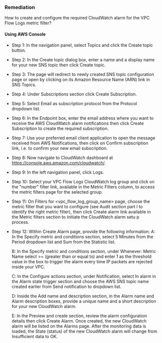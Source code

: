 ### Remediation

How to create and configure the required CloudWatch alarm for the VPC Flow Logs metric filter?

#### Using AWS Console

- Step 1: In the navigation panel, select Topics and click the Create topic button.

- Step 2: In the Create topic dialog box, enter a name and a display name for your new SNS topic then click Create topic.

- Step 3: The page will redirect to newly created SNS topic configuration page or open by clicking on its Amazon Resource Name (ARN) link in SNS Topics.

- Step 4: Under Subscriptions section click Create Subscription.

- Step 5: Select Email as subscription protocol from the Protocol dropdown list.

- Step 6: In the Endpoint box, enter the email address where you want to receive the AWS CloudWatch alarm notifications then click Create Subscription to create the required subscription.

- Step 7: Use your preferred email client application to open the message received from AWS Notifications, then click on Confirm subscription link, i.e.
  to confirm your new email subscription.

- Step 8: Now navigate to CloudWatch dashboard at https://console.aws.amazon.com/cloudwatch/.

- Step 9: In the left navigation panel, click Logs.

- Step 10: Select your VPC Flow Logs CloudWatch log group and click on the "number" filter link, available in the Metric Filters column, to access the metric filters page for the selected group.

- Step 11: On Filters for \<vpc_flow_log_group_name\> page, choose the metric filter that you want to configure (see Audit section part I to identify the right metric filter), then click Create alarm link available in the Metric filters section to initiate the CloudWatch alarm setu
  p process.

- Step 12: Within Create Alarm page, provide the following information:
  A: In the Specify metric and conditions section, select 5 Minutes from the Period dropdown list and Sum from the Statistic list.

  B: In the Specify metric and conditions section, under Whenever: Metric Name select >= (greater than or equal to) and enter 1 as the threshold value in the box to trigger the alarm every time IP packets are rejected inside your VPC.

  C: In the Configure actions section, under Notification, select In alarm in the Alarm state trigger section and choose the AWS SNS topic name created earlier from Send notification to dropdown list.

  D: Inside the Add name and description section, in the Alarm name and Alarm description boxes, provide a unique name and a short description for your new CloudWatch alarm.

  E: In the Preview and create section, review the alarm configuration details then click Create Alarm. Once created, the new CloudWatch alarm will be listed on the Alarms page. After the monitoring data is loaded, the State (status) of the new CloudWatch alarm will change from Insufficient data to OK.

